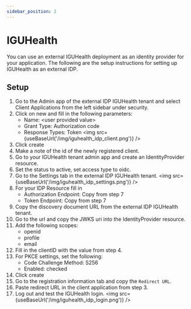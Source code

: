 ```yaml
---
sidebar_position: 2
---
```



# IGUHealth

You can use an external IGUHealth deployment as an identity provider for your application. 
The following are the setup instructions for setting up IGUHealth as an external IDP.

## Setup

1. Go to the Admin app of the external IDP IGUHealth tenant and select Client Applications from the left sidebar under security.
2. Click on new and fill in the following parameters:
   - Name: \<user provided value\>
   - Grant Type: Authorization code
   - Response Types: Token
<img src={useBaseUrl('/img/iguhealth_idp_client.png')} />
3. Click create
4. Make a note of the id of the newly registered client.
5. Go to your IGUHealth tenant admin app and create an IdentityProvider resource.
6. Set the status to active, set access type to oidc.
7. Go to the Settings tab in the external IDP IGUHealth tenant.
<img src={useBaseUrl('/img/iguhealth_idp_settings.png')} />
8. For your IDP Resource fill in 
    - Authorization Endpoint: Copy from step 7
    - Token Endpoint: Copy from step 7
9. Copy the discovery document URL from the external IDP IGUHealth tenant.
10. Go to the url and copy the JWKS uri into the IdentityProvider resource.
11. Add the following scopes: 
    * openid 
    * profile 
    * email
12. Fill in the clientID with the value from step 4.
13. For PKCE settings, set the following:
    - Code Challenge Method: S256
    - Enabled: checked
14. Click create
15. Go to the registration information tab and copy the `Redirect URL`.
16. Paste redirect URL in the client application from step 3.
17. Log out and test the IGUHealth login.
<img src={useBaseUrl('/img/iguhealth_idp_login.png')} />